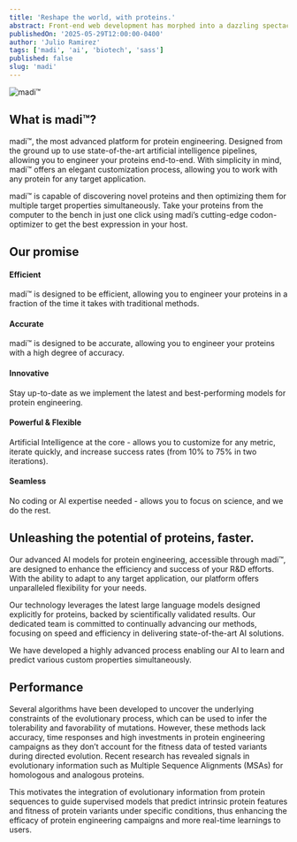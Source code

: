 ```yaml
---
title: 'Reshape the world, with proteins.'
abstract: Front-end web development has morphed into a dazzling spectacle of design and functionality. With the advance of tools like React and CSS.
publishedOn: '2025-05-29T12:00:00-0400'
author: 'Julio Ramirez'
tags: ['madi', 'ai', 'biotech', 'sass']
published: false
slug: 'madi'
---
```


<Image src="/images/madi/discovery-3.png" alt="madi™" width={1000} height={1000} />

## What is madi™?

madi™, the most advanced platform for protein engineering. Designed from the ground up to use state-of-the-art artificial intelligence pipelines, allowing you to engineer your proteins end-to-end. With simplicity in mind, madi™ offers an elegant customization process, allowing you to work with any protein for any target application.

madi™ is capable of discovering novel proteins and then optimizing them for multiple target properties simultaneously. Take your proteins from the computer to the bench in just one click using madi’s cutting-edge codon-optimizer to get the best expression in your host.

## Our promise

#### Efficient

madi™ is designed to be efficient, allowing you to engineer your proteins in a fraction of the time it takes with traditional methods.

#### Accurate

madi™ is designed to be accurate, allowing you to engineer your proteins with a high degree of accuracy.

#### Innovative

Stay up-to-date as we implement the latest and best-performing models for protein engineering.

#### Powerful & Flexible

Artificial Intelligence at the core - allows you to customize for any metric, iterate quickly, and increase success rates (from 10% to 75% in two iterations).

#### Seamless

No coding or AI expertise needed - allows you to focus on science, and we do the rest.

## Unleashing the potential of proteins, faster.

Our advanced AI models for protein engineering, accessible through madi™, are designed to enhance the efficiency and success of your R&D efforts. With the ability to adapt to any target application, our platform offers unparalleled flexibility for your needs.

Our technology leverages the latest large language models designed explicitly for proteins, backed by scientifically validated results. Our dedicated team is committed to continually advancing our methods, focusing on speed and efficiency in delivering state-of-the-art AI solutions.

We have developed a highly advanced process enabling our AI to learn and predict various custom properties simultaneously.

## Performance

Several algorithms have been developed to uncover the underlying constraints of the evolutionary process, which can be used to infer the tolerability and favorability of mutations. However, these methods lack accuracy, time responses and high investments in protein engineering campaigns as they don’t account for the fitness data of tested variants during directed evolution. Recent research has revealed signals in evolutionary information such as Multiple Sequence Alignments (MSAs) for homologous and analogous proteins.

This motivates the integration of evolutionary information from protein sequences to guide supervised models that predict intrinsic protein features and fitness of protein variants under specific conditions, thus enhancing the efficacy of protein engineering campaigns and more real-time learnings to users.
